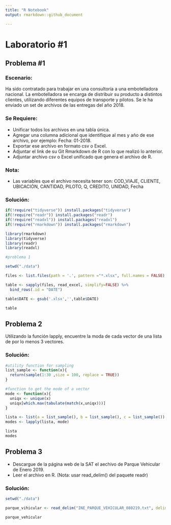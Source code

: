 ```yaml
---
title: "R Notebook"
output: rmarkdown::github_document

---
```


# Laboratorio #1

## Problema #1

### Escenario:
Ha sido contratado para trabajar en una consultoría a una embotelladora nacional. La
embotelladora se encarga de distribuir su producto a distintos clientes, utilizando diferentes
equipos de transporte y pilotos.
Se le ha enviado un set de archivos de las entregas del año 2018.

### Se Requiere:
- Unificar todos los archivos en una tabla única.
- Agregar una columna adicional que identifique al mes y año de ese archivo, por
ejemplo: Fecha: 01-2018.
- Exportar ese archivo en formato csv o Excel.
- Adjuntar el link de su Git Rmarkdown de R con lo que realizó lo anterior.
- Adjuntar archivo csv o Excel unificado que genera el archivo de R.

### Nota:
- Las variables que el archivo necesita tener son: COD_VIAJE, CLIENTE, UBICACIÓN,
CANTIDAD, PILOTO, Q, CREDITO, UNIDAD, Fecha


### Solución:
```r
if(!require("tidyverse")) install.packages("tidyverse")
if(!require("readr")) install.packages("readr")
if(!require("readxl")) install.packages("readxl")
if(!require("rmarkdown")) install.packages("rmarkdown")

library(rmarkdown)
library(tidyverse)
library(readr)
library(readxl)

#problema 1
```

```r
setwd("./data")

files <- list.files(path = '.', pattern ="*.xlsx", full.names = FALSE)

table <- sapply(files, read_excel, simplify=FALSE) %>%
  bind_rows(.id = "DATE")

table$DATE <- gsub('.xlsx','',table$DATE)

table
```



## Problema 2 
Utilizando la función lapply, encuentre la moda de cada vector de una lista de por lo menos 3
vectores.

### Solución:
```r
#utility function for sampling
list_sample <- function(x){
  return(sample(1:30 ,size = 100, replace = TRUE))
}

#function to get the mode of a vector
mode <- function(x){
  uniqx <- unique(x)
  uniqx[which.max(tabulate(match(x,uniqx)))]
}
```
```r
lista <- list(a = list_sample(), b = list_sample(), c = list_sample())
modes <- lapply(lista, mode)

lista
modes
```

## Problema 3 

- Descargue de la página web de la SAT el aechivo de Parque Vehicular de Enero 2019.
- Leer el archivo en R. (Nota: usar read_delim() del paquete readr)


### Solución:
```r
setwd("./data")

parque_vihicular <- read_delim("INE_PARQUE_VEHICULAR_080219.txt", delim = '|')

parque_vehicular
```






